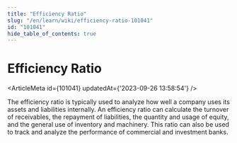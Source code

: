 ```yaml
---
title: "Efficiency Ratio"
slug: "/en/learn/wiki/efficiency-ratio-101041"
id: "101041"
hide_table_of_contents: true
---
```



# Efficiency Ratio

<ArticleMeta id={101041} updatedAt={'2023-09-26 13:58:54'} />
<div className='border-solid border-b border-t-0 my-4 border-[var(--ifm-color-gray-300)]' />

The efficiency ratio is typically used to analyze how well a company uses its assets and liabilities internally. An efficiency ratio can calculate the turnover of receivables, the repayment of liabilities, the quantity and usage of equity, and the general use of inventory and machinery. This ratio can also be used to track and analyze the performance of commercial and investment banks.
